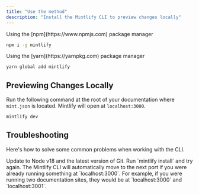 ```yaml
---
title: "Use the method"
description: "Install the Mintlify CLI to preview changes locally"
---
```


<Tabs>
  <Tab title="npm">
  Using the [npm](https://www.npmjs.com) package manager

```bash
npm i -g mintlify
```

  </Tab>
  <Tab title="yarn">
  Using the [yarn](https://yarnpkg.com) package manager
  
  ```bash
  yarn global add mintlify
  ```
  </Tab>
</Tabs>

## Previewing Changes Locally

Run the following command at the root of your documentation where `mint.json` is located. Mintlify will open at `localhost:3000`.

```bash Terminal
mintlify dev
```

## Troubleshooting

Here's how to solve some common problems when working with the CLI.

<AccordionGroup>
  <Accordion title="Mintlify is not loading">
    Update to Node v18 and the latest version of Git.
  </Accordion>
  <Accordion title="Mintlify is not loading after updating Node and Git">
    Run `mintlify install` and try again.
  </Accordion>
  <Accordion title="Port 3000 is already taken">
    The Mintlify CLI will automatically move to the next port if you were
    already running something at `localhost:3000`. For example, if you were
    running two documentation sites, they would be at `localhost:3000` and
    `localhost:3001`.
  </Accordion>
</AccordionGroup>
